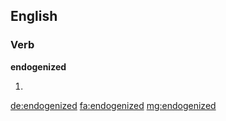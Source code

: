 ==English==

===Verb===
'''endogenized'''

# {{past of|endogenize}}

[[de:endogenized]]
[[fa:endogenized]]
[[mg:endogenized]]